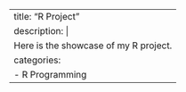 ---
title: "R Project"
description: |
  Here is the showcase of my R project.
categories:
  - R Programming
---